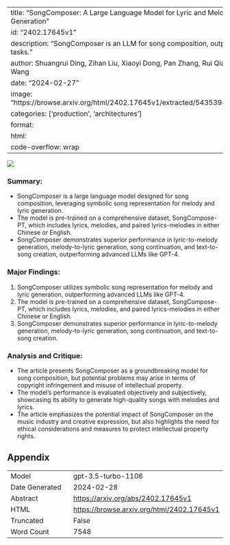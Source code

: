
---
title: "SongComposer: A Large Language Model for Lyric and Melody Composition in Song Generation"
id: "2402.17645v1"
description: "SongComposer is an LLM for song composition, outperforming GPT-4 in various tasks."
author: Shuangrui Ding, Zihan Liu, Xiaoyi Dong, Pan Zhang, Rui Qian, Conghui He, Dahua Lin, Jiaqi Wang
date: "2024-02-27"
image: "https://browse.arxiv.org/html/2402.17645v1/extracted/5435394/icml2024/figs/align_eg3.png"
categories: ['production', 'architectures']
format:
  html:
    code-overflow: wrap
---

![](https://browse.arxiv.org/html/2402.17645v1/extracted/5435394/icml2024/figs/align_eg3.png)

### **Summary:**
- SongComposer is a large language model designed for song composition, leveraging symbolic song representation for melody and lyric generation.
- The model is pre-trained on a comprehensive dataset, SongCompose-PT, which includes lyrics, melodies, and paired lyrics-melodies in either Chinese or English.
- SongComposer demonstrates superior performance in lyric-to-melody generation, melody-to-lyric generation, song continuation, and text-to-song creation, outperforming advanced LLMs like GPT-4.

### **Major Findings:**
1. SongComposer utilizes symbolic song representation for melody and lyric generation, outperforming advanced LLMs like GPT-4.
2. The model is pre-trained on a comprehensive dataset, SongCompose-PT, which includes lyrics, melodies, and paired lyrics-melodies in either Chinese or English.
3. SongComposer demonstrates superior performance in lyric-to-melody generation, melody-to-lyric generation, song continuation, and text-to-song creation.

### **Analysis and Critique:**
- The article presents SongComposer as a groundbreaking model for song composition, but potential problems may arise in terms of copyright infringement and misuse of intellectual property.
- The model's performance is evaluated objectively and subjectively, showcasing its ability to generate high-quality songs with melodies and lyrics.
- The article emphasizes the potential impact of SongComposer on the music industry and creative expression, but also highlights the need for ethical considerations and measures to protect intellectual property rights.

## Appendix

|          |          |
|----------|----------|
| Model     | gpt-3.5-turbo-1106       |
| Date Generated     | 2024-02-28       |
| Abstract | [https://arxiv.org/abs/2402.17645v1](https://arxiv.org/abs/2402.17645v1)        |
| HTML     | [https://browse.arxiv.org/html/2402.17645v1](https://browse.arxiv.org/html/2402.17645v1)       |
| Truncated       | False       |
| Word Count       | 7548       |